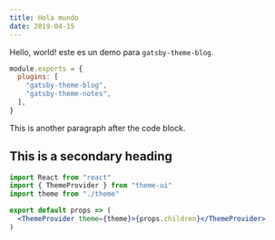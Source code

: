 ```yaml
---
title: Hola mundo
date: 2019-04-15
---
```


Hello, world! este es un demo para `gatsby-theme-blog`.

```js
module.exports = {
  plugins: [
    "gatsby-theme-blog",
    "gatsby-theme-notes",
  ],
}
```

This is another paragraph after the code block.

## This is a secondary heading

```jsx
import React from "react"
import { ThemeProvider } from "theme-ui"
import theme from "./theme"

export default props => (
  <ThemeProvider theme={theme}>{props.children}</ThemeProvider>
)
```
